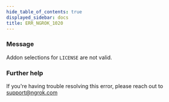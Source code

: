```yaml
---
hide_table_of_contents: true
displayed_sidebar: docs
title: ERR_NGROK_1020
---
```


### Message

Addon selections for `LICENSE` are not valid.

<ErrorDetails />

### Further help

If you're having trouble resolving this error, please reach out to [support@ngrok.com](mailto:support@ngrok.com?subject=Help%20with%20ERR_NGROK_1020)
